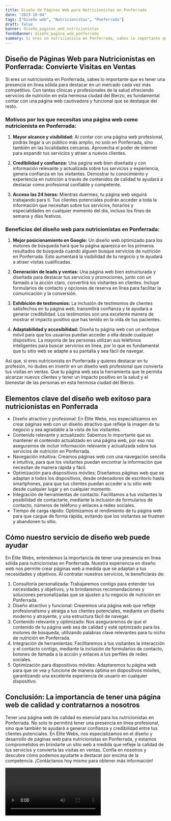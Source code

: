 ```yaml
---
title: Diseño de Páginas Web para Nutricionistas en Ponferrada
date: "2023-10-04"
tags: ["Diseño web", "Nutricionistas", "Ponferrada"]
draft: false
banner: diseño_paginas_web_nutricionistas
fondoBanner: diseño_pagina_web_ponferrada
summary: Si eres un nutricionista en Ponferrada, sabes lo importante que es tener una presencia en línea sólida para destacar en un mercado cada vez más competitivo. Con tantas clínicas y profesionales de la salud ofreciendo servicios de nutrición en esta hermosa ciudad del Bierzo, es fundamental contar con una página web cautivadora y funcional que se destaque del resto.
---
```



## Diseño de Páginas Web para Nutricionistas en Ponferrada: Convierte Visitas en Ventas

Si eres un nutricionista en Ponferrada, sabes lo importante que es tener una presencia en línea sólida para destacar en un mercado cada vez más competitivo. Con tantas clínicas y profesionales de la salud ofreciendo servicios de nutrición en esta hermosa ciudad del Bierzo, es fundamental contar con una página web cautivadora y funcional que se destaque del resto.

### Motivos por los que necesitas una página web como nutricionista en Ponferrada:

1. **Mayor alcance y visibilidad:** Al contar con una página web profesional, podrás llegar a un público más amplio, no solo en Ponferrada, sino también en las localidades cercanas. Aprovecha el poder de internet para expandir tus servicios y atraer a nuevos clientes.

2. **Credibilidad y confianza:** Una página web bien diseñada y con información relevante y actualizada sobre tus servicios y experiencia, genera confianza en los visitantes. Demostrar tu conocimiento y experiencia en nutrición a través de contenidos de calidad te ayudará a destacar como profesional confiable y competente.

3. **Acceso las 24 horas:** Mientras duermes, tu página web seguirá trabajando para ti. Tus clientes potenciales podrán acceder a toda la información que necesitan sobre tus servicios, horarios y especialidades en cualquier momento del día, incluso los fines de semana y días festivos.

### Beneficios del diseño web para nutricionistas en Ponferrada:

1. **Mejor posicionamiento en Google:** Un diseño web optimizado para los motores de búsqueda hará que tu página aparezca en los primeros resultados de búsqueda cuando alguien busque servicios de nutrición en Ponferrada. Esto aumentará la visibilidad de tu negocio y te ayudará a atraer visitas cualificadas.

2. **Generación de leads y ventas:** Una página web bien estructurada y diseñada para destacar tus servicios y promociones, junto con un llamado a la acción claro, convertirá los visitantes en clientes. Incluye formularios de contacto y opciones de reserva en línea para facilitar la comunicación y la conversión.

3. **Exhibición de testimonios:** La inclusión de testimonios de clientes satisfechos en tu página web, transmitirá confianza y te ayudará a generar credibilidad. Los testimonios son una excelente manera de mostrar el impacto positivo que has tenido en la vida de tus pacientes.

4. **Adaptabilidad y accesibilidad:** Diseña tu página web con un enfoque móvil para que los usuarios puedan acceder a ella desde cualquier dispositivo. La mayoría de las personas utilizan sus teléfonos inteligentes para buscar servicios en línea, por lo que es fundamental que tu sitio web se adapte a su pantalla y sea fácil de navegar.

Así que, si eres nutricionista en Ponferrada y quieres destacar en tu profesión, no dudes en invertir en un diseño web profesional que convierta tus visitas en ventas. Que tu página web sea la herramienta que te permita alcanzar nuevos clientes y tener un impacto positivo en la salud y el bienestar de las personas en esta hermosa ciudad del Bierzo.

<GifSeo />

<Cta />

## Elementos clave del diseño web exitoso para nutricionistas en Ponferrada

- Diseño atractivo y profesional: En Élite Webs, nos especializamos en crear páginas web con un diseño atractivo que refleje la imagen de tu negocio y sea agradable a la vista de los visitantes.
- Contenido relevante y actualizado: Sabemos lo importante que es mantener el contenido actualizado en una página web, por eso nos aseguramos de incluir información relevante y actualizada sobre tus servicios de nutrición en Ponferrada.
- Navegación intuitiva: Creamos páginas web con una navegación sencilla e intuitiva, para que los visitantes puedan encontrar la información que necesitan de manera rápida y fácil.
- Optimización para dispositivos móviles: Diseñamos páginas web que se adaptan a todos los dispositivos, desde ordenadores de escritorio hasta smartphones, para que tus clientes puedan acceder a tu sitio web desde cualquier lugar y en cualquier momento.
- Integración de herramientas de contacto: Facilitamos a tus visitantes la posibilidad de contactarte, mediante la inclusión de formularios de contacto, números de teléfono y enlaces a redes sociales.
- Tiempo de carga rápido: Optimizamos el rendimiento de tu página web para que cargue de forma rápida, evitando que los visitantes se frustren y abandonen tu sitio.

## Cómo nuestro servicio de diseño web puede ayudar

En Élite Webs, entendemos la importancia de tener una presencia en línea sólida para nutricionistas en Ponferrada. Nuestra experiencia en diseño web nos permite crear páginas web a medida que se adaptan a tus necesidades y objetivos. Al contratar nuestros servicios, te beneficiarás de:

1. Consultoría personalizada: Trabajaremos contigo para entender tus necesidades y objetivos, y te brindaremos recomendaciones y soluciones personalizadas que se ajusten a tu negocio de nutrición en Ponferrada.
2. Diseño atractivo y funcional: Crearemos una página web que refleje profesionalismo y atraiga a tus clientes potenciales, mediante un diseño moderno y atrayente, y una estructura fácil de navegar.
3. Contenido relevante y optimizado: Nos aseguraremos de que el contenido de tu página web sea de calidad y esté optimizado para los motores de búsqueda, utilizando palabras clave relevantes para tu nicho de nutrición en Ponferrada.
4. Integración de herramientas: Facilitaremos a tus visitantes la interacción y el contacto contigo, mediante la inclusión de formularios de contacto, botones de llamada a la acción y enlaces a tus perfiles de redes sociales.
5. Optimización para dispositivos móviles: Adaptaremos tu página web para que se vea y funcione de manera óptima en dispositivos móviles, garantizando una excelente experiencia de usuario en cualquier dispositivo.

## Conclusión: La importancia de tener una página web de calidad y contratarnos a nosotros

Tener una página web de calidad es esencial para los nutricionistas en Ponferrada. No solo te permitirá tener una presencia en línea profesional, sino que también te ayudará a generar confianza y credibilidad entre tus clientes potenciales. En Élite Webs, nos especializamos en el diseño y desarrollo de páginas web para nutricionistas en Ponferrada, y estamos comprometidos en brindarte un sitio web a medida que refleje la calidad de tus servicios y convierta las visitas en ventas. Confía en nosotros y descubre cómo podemos ayudarte a destacar por encima de la competencia. ¡Contáctanos hoy mismo para obtener más información!

<Video />

<CtaBot job="Nutricionistas" city="Ponferrada" />

<Gmaps query="Ponferrada+españa+maps" />
